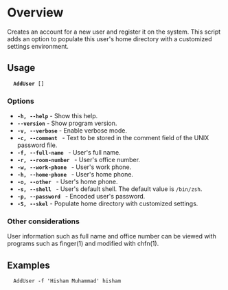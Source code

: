 =Overview=
Creates an account for a new user and register it on the system. This script adds an option to populate this user's home directory with a customized settings environment.

==Usage==
   '''AddUser''' [<options>] <login>

===Options===
* <tt>'''-h, --help'''</tt> - Show this help.
* <tt>'''--version'''</tt> - Show program version.
* <tt>'''-v, --verbose'''</tt> - Enable verbose mode.
* <tt>'''-c, --comment''' ''<entry>''</tt> - Text to be stored in the comment field of the UNIX password file.
* <tt>'''-f, --full-name''' ''<entry>''</tt> - User's full name.
* <tt>'''-r, --room-number''' ''<entry>''</tt> - User's office number.
* <tt>'''-w, --work-phone''' ''<entry>''</tt> - User's work phone.
* <tt>'''-h, --home-phone''' ''<entry>''</tt> - User's home phone.
* <tt>'''-o, --other''' ''<entry>''</tt> - User's home phone.
* <tt>'''-s, --shell''' ''<entry>''</tt> - User's default shell. The default value is <tt>/bin/zsh</tt>.
* <tt>'''-p, --password''' ''<entry>''</tt> - Encoded user's password.
* <tt>'''-S, --skel'''</tt> - Populate home directory with customized settings.

===Other considerations===
User information such as full name and office number can be viewed with programs such as finger(1) and modified with chfn(1).

==Examples==
   AddUser -f 'Hisham Muhammad' hisham

{{Scripts}}